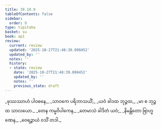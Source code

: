 ```yaml
---
title: 39.10.9
tableOfContents: false
sidebar:
  order: 9
type: tipitaka
basket: su
book: ap1
review:
  current: review
  updated: '2025-10-27T21:48:39.098452'
  updated_by: ''
  notes: ''
  history:
  - state: review
    date: '2025-10-27T21:48:39.098452'
    updated_by: ''
    notes: ''
    previous_state: draft
---
```



<ReviewStatus review={frontmatter.review} showDetails={true} />

<HypothesisAnnotation frontmatter={frontmatter} />

<DynamicBreadcrumb />

<Division number="88" book="ap1" e="ch" v="20" p="349">

<Paragraph number="4282" type="verses" book="ap1">
_ဖုဿဿာဟံ ပါဝစနေ,_  
_သာဝကေ ပရိဘာသယိံ;_  
_ယဝံ ခါဒထ ဘုဉ္ဇထ,_  
_မာ စ ဘုဉ္ဇထ သာလယော._  

</Paragraph>

</Division>
<Division number="89" book="ap1" e="ch" v="20" p="349">

<Paragraph number="4283" type="verses" book="ap1">
_တေန ကမ္မဝိပါကေန,_  
_တေမာသံ ခါဒိတံ ယဝံ;_  
_နိမန္တိတော ဗြာဟ္မဏေန,_  
_ဝေရဉ္ဇာယံ ဝသိံ တဒါ._
</Paragraph>
</Division>
